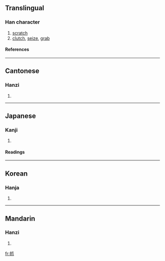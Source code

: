 ==Translingual==
===Han character===
{{Han char|rn=64|rad=手|as=04|sn=7|four=5203<sub>0</sub>|canj=手竹中人 (QHLO), X手竹中人 (XQHLO)}}
# [[scratch]]
# [[clutch]], [[seize]], [[grab]]
====References====
{{Han ref|kx=0421.110|dkj=11885|dj=0768.110|hdz=31839.010|uh=6293|ud=25235|bh=A7EC|bd=42988}}
----
==Cantonese==
===Hanzi===
{{yue-hanzi|jyut=|y=ja1, jaau2}}
# {{defn|Cantonese}}
----
==Japanese==
===Kanji===
{{ja-kanji|grade=|rs=手04}}
# {{defn|Japanese}} 
====Readings====
{{ja-readings|on=[[そう]] (sō)|kun=[[つまむ]] (tsumamu), [[つねる]] (tsuneru)}}
----
==Korean==
===Hanja===
{{ko-hanja|hangeul=조|eumhun=|rv=jo|mr=cho|y=co}}
# {{defn|Korean}}
----
==Mandarin==
===Hanzi===
{{cmn-hanzi|pin=[[zhuā]] ([[zhua1]])|wg=chua<sup>1</sup>}}
# {{defn|Mandarin}}

[[fr:抓]]